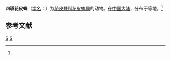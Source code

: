 {{Speciesbox
| taxon = Scytodes quatuordecemmaculata
| binomial_authority = (Strand, 1907)<ref name='id12816'>{{cite web| url =http://www.bioinfo.cn/db05/BjdwSpecies.php?action=view&id=12816| title =四斑花皮蛛| work =《中国动物物种编目数据库》| publisher =中国科学院微生物研究所| author =中国科学院动物研究所| accessdate =2009-04-28| deadurl =yes| archiveurl =https://web.archive.org/web/20160305063305/http://www.bioinfo.cn/db05/BjdwSpecies.php?action=view&id=12816| archivedate =2016-03-05}}</ref>
}}

'''四斑花皮蛛'''（[[学名|学名]]：{{lang|la|''Scytodes quatuordecemmaculata''}}）为[[花皮蛛科|花皮蛛科]][[花皮蛛属|花皮蛛属]]的动物。在[[中国大陆|中国大陆]]，分布于等地。<ref name='id12816'/>

== 参考文献 ==
{{reflist}}

{{taxonbar}}
[[Category:_1907年描述的动物|S]]
[[Category:花皮蛛属|S]]